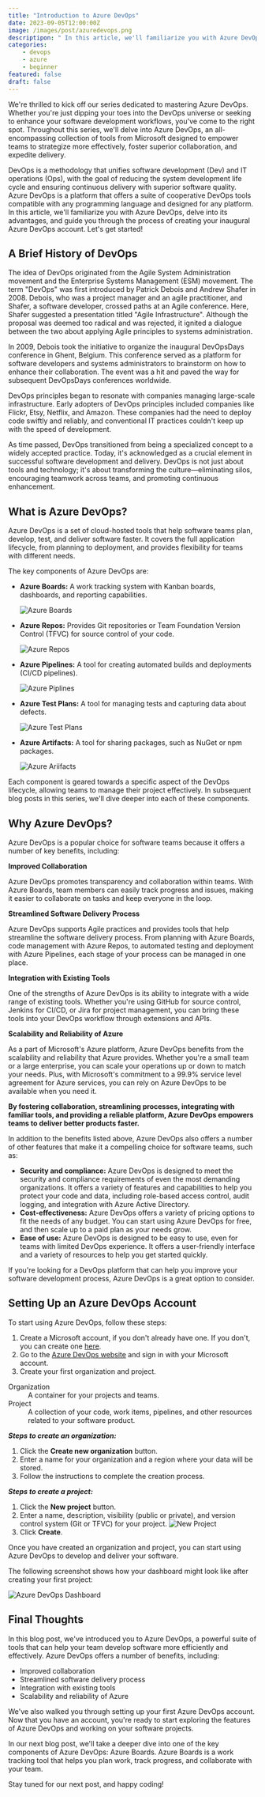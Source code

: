 ```yaml
---
title: "Introduction to Azure DevOps"
date: 2023-09-05T12:00:00Z
image: /images/post/azuredevops.png
descriptipon: " In this article, we'll familiarize you with Azure DevOps, delve into its advantages, and guide you through the process of creating your inaugural Azure DevOps account."
categories:
    - devops
    - azure
    - beginner
featured: false
draft: false
---
```


We're thrilled to kick off our series dedicated to mastering Azure DevOps. Whether you're just dipping your toes into the DevOps universe or seeking to enhance your software development workflows, you've come to the right spot. Throughout this series, we'll delve into Azure DevOps, an all-encompassing collection of tools from Microsoft designed to empower teams to strategize more effectively, foster superior collaboration, and expedite delivery.

DevOps is a methodology that unifies software development (Dev) and IT operations (Ops), with the goal of reducing the system development life cycle and ensuring continuous delivery with superior software quality. Azure DevOps is a platform that offers a suite of cooperative DevOps tools compatible with any programming language and designed for any platform. In this article, we'll familiarize you with Azure DevOps, delve into its advantages, and guide you through the process of creating your inaugural Azure DevOps account. Let's get started!

## A Brief History of DevOps

The idea of DevOps originated from the Agile System Administration movement and the Enterprise Systems Management (ESM) movement. The term "DevOps" was first introduced by Patrick Debois and Andrew Shafer in 2008. Debois, who was a project manager and an agile practitioner, and Shafer, a software developer, crossed paths at an Agile conference. Here, Shafer suggested a presentation titled "Agile Infrastructure". Although the proposal was deemed too radical and was rejected, it ignited a dialogue between the two about applying Agile principles to systems administration.

In 2009, Debois took the initiative to organize the inaugural DevOpsDays conference in Ghent, Belgium. This conference served as a platform for software developers and systems administrators to brainstorm on how to enhance their collaboration. The event was a hit and paved the way for subsequent DevOpsDays conferences worldwide.

DevOps principles began to resonate with companies managing large-scale infrastructure. Early adopters of DevOps principles included companies like Flickr, Etsy, Netflix, and Amazon. These companies had the need to deploy code swiftly and reliably, and conventional IT practices couldn't keep up with the speed of development.

As time passed, DevOps transitioned from being a specialized concept to a widely accepted practice. Today, it's acknowledged as a crucial element in successful software development and delivery. DevOps is not just about tools and technology; it's about transforming the culture—eliminating silos, encouraging teamwork across teams, and promoting continuous enhancement.

## What is Azure DevOps?

Azure DevOps is a set of cloud-hosted tools that help software teams plan, develop, test, and deliver software faster. It covers the full application lifecycle, from planning to deployment, and provides flexibility for teams with different needs.

The key components of Azure DevOps are:

- **Azure Boards:** A work tracking system with Kanban boards, dashboards, and reporting capabilities.

    ![Azure Boards](/images/post/ado_boards.png)

- **Azure Repos:** Provides Git repositories or Team Foundation Version Control (TFVC) for source control of your code.

    ![Azure Repos](/images/post/ado_repos.png)

- **Azure Pipelines:** A tool for creating automated builds and deployments (CI/CD pipelines).

    ![Azure Piplines](/images/post/ado_pipelines.png)

- **Azure Test Plans:** A tool for managing tests and capturing data about defects.

    ![Azure Test Plans](/images/post/ado_testplans.png)

- **Azure Artifacts:** A tool for sharing packages, such as NuGet or npm packages.

    ![Azure Ariifacts](/images/post/ado_artifacts.png)

Each component is geared towards a specific aspect of the DevOps lifecycle, allowing teams to manage their project effectively. In subsequent blog posts in this series, we'll dive deeper into each of these components.

## Why Azure DevOps?

Azure DevOps is a popular choice for software teams because it offers a number of key benefits, including:

**Improved Collaboration**

Azure DevOps promotes transparency and collaboration within teams. With Azure Boards, team members can easily track progress and issues, making it easier to collaborate on tasks and keep everyone in the loop.

**Streamlined Software Delivery Process**

Azure DevOps supports Agile practices and provides tools that help streamline the software delivery process. From planning with Azure Boards, code management with Azure Repos, to automated testing and deployment with Azure Pipelines, each stage of your process can be managed in one place.

**Integration with Existing Tools**

One of the strengths of Azure DevOps is its ability to integrate with a wide range of existing tools. Whether you're using GitHub for source control, Jenkins for CI/CD, or Jira for project management, you can bring these tools into your DevOps workflow through extensions and APIs.

**Scalability and Reliability of Azure**

As a part of Microsoft's Azure platform, Azure DevOps benefits from the scalability and reliability that Azure provides. Whether you're a small team or a large enterprise, you can scale your operations up or down to match your needs. Plus, with Microsoft's commitment to a 99.9% service level agreement for Azure services, you can rely on Azure DevOps to be available when you need it.

**By fostering collaboration, streamlining processes, integrating with familiar tools, and providing a reliable platform, Azure DevOps empowers teams to deliver better products faster.**

In addition to the benefits listed above, Azure DevOps also offers a number of other features that make it a compelling choice for software teams, such as:

- **Security and compliance:** Azure DevOps is designed to meet the security and compliance requirements of even the most demanding organizations. It offers a variety of features and capabilities to help you protect your code and data, including role-based access control, audit logging, and integration with Azure Active Directory.
- **Cost-effectiveness:** Azure DevOps offers a variety of pricing options to fit the needs of any budget. You can start using Azure DevOps for free, and then scale up to a paid plan as your needs grow.
- **Ease of use:** Azure DevOps is designed to be easy to use, even for teams with limited DevOps experience. It offers a user-friendly interface and a variety of resources to help you get started quickly.

If you're looking for a DevOps platform that can help you improve your software development process, Azure DevOps is a great option to consider.

## Setting Up an Azure DevOps Account

To start using Azure DevOps, follow these steps:

1. Create a Microsoft account, if you don't already have one. If you don't, you can create one [here](https://account.microsoft.com/).
2. Go to the [Azure DevOps website](https://dev.azure.com/) and sign in with your Microsoft account.
3. Create your first organization and project.

<dl>
    <dt>Organization</dt>
    <dd>A container for your projects and teams.</dd>
    <dt>Project</dt>
    <dd>A collection of your code, work items, pipelines, and other resources related to your software product.</dd>
</dl>

***Steps to create an organization:***

1. Click the **Create new organization** button.
2. Enter a name for your organization and a region where your data will be stored.
3. Follow the instructions to complete the creation process.

***Steps to create a project:***

1. Click the **New project** button.
2. Enter a name, description, visibility (public or private), and version control system (Git or TFVC) for your project.
    ![New Project](/images/post/ado_newproject.png)
3. Click **Create**.

Once you have created an organization and project, you can start using Azure DevOps to develop and deliver your software.

The following screenshot shows how your dashboard might look like after creating your first project:

![Azure DevOps Dashboard](/images/post/ado_dashboard.png)

## Final Thoughts

In this blog post, we've introduced you to Azure DevOps, a powerful suite of tools that can help your team develop software more efficiently and effectively. Azure DevOps offers a number of benefits, including:

- Improved collaboration
- Streamlined software delivery process
- Integration with existing tools
- Scalability and reliability of Azure

We've also walked you through setting up your first Azure DevOps account. Now that you have an account, you're ready to start exploring the features of Azure DevOps and working on your software projects.

In our next blog post, we'll take a deeper dive into one of the key components of Azure DevOps: Azure Boards. Azure Boards is a work tracking tool that helps you plan work, track progress, and collaborate with your team.

Stay tuned for our next post, and happy coding!
